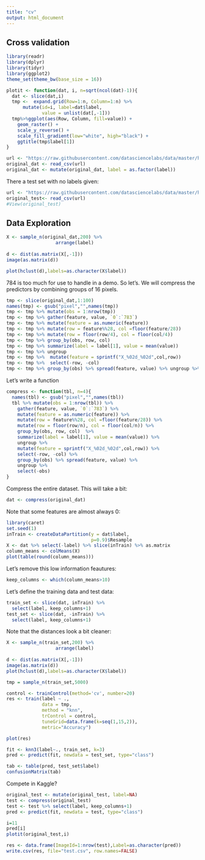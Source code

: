 ```yaml
---
title: "cv"
output: html_document
---
```


## Cross validation
```r
library(readr)
library(dplyr)
library(tidyr)
library(ggplot2)
theme_set(theme_bw(base_size = 16))
```

```r
plotit <- function(dat, i, n=sqrt(ncol(dat)-1)){
  dat <- slice(dat,i)
  tmp <-  expand.grid(Row=1:n, Column=1:n) %>%  
      mutate(id=i, label=dat$label,  
             value = unlist(dat[,-1]))
  tmp%>%ggplot(aes(Row, Column, fill=value)) + 
    geom_raster() + 
    scale_y_reverse() +
    scale_fill_gradient(low="white", high="black") +
    ggtitle(tmp$label[1])
}
```


```r
url <- "https://raw.githubusercontent.com/datasciencelabs/data/master/hand-written-digits-train.csv"
original_dat <- read_csv(url)
original_dat <- mutate(original_dat, label = as.factor(label))
```

There a test set with no labels given:

```r
url <- "https://raw.githubusercontent.com/datasciencelabs/data/master/hand-written-digits-test.csv"
original_test<- read_csv(url)
#View(original_test)
```

## Data Exploration

```r
X <- sample_n(original_dat,200) %>% 
                  arrange(label)
                   
d <- dist(as.matrix(X[,-1]))
image(as.matrix(d))

plot(hclust(d),labels=as.character(X$label))
``` 

784 is too much for use to handle in a demo. So let's. We will compress the  predictors by combining groups of 16 pixels. 

```r
tmp <- slice(original_dat,1:100)
names(tmp) <- gsub("pixel","",names(tmp))
tmp <- tmp %>% mutate(obs = 1:nrow(tmp)) 
tmp <- tmp %>% gather(feature, value, `0`:`783`) 
tmp <- tmp %>% mutate(feature = as.numeric(feature))
tmp <- tmp %>% mutate(row = feature%%28, col =floor(feature/28))
tmp <- tmp %>% mutate(row = floor(row/4), col = floor(col/4))
tmp <- tmp %>% group_by(obs, row, col) 
tmp <- tmp %>% summarize(label = label[1], value = mean(value)) 
tmp <- tmp %>% ungroup
tmp <- tmp %>%  mutate(feature = sprintf("X_%02d_%02d",col,row))
tmp <- tmp %>%  select(-row, -col) 
tmp <- tmp %>% group_by(obs) %>% spread(feature, value) %>% ungroup %>% select(-obs)
```

Let's write a function

```r
compress <- function(tbl, n=4){
  names(tbl) <- gsub("pixel","",names(tbl))
  tbl %>% mutate(obs = 1:nrow(tbl)) %>% 
    gather(feature, value, `0`:`783`) %>% 
    mutate(feature = as.numeric(feature)) %>% 
    mutate(row = feature%%28, col =floor(feature/28)) %>% 
    mutate(row = floor(row/n), col = floor(col/n)) %>% 
    group_by(obs, row, col)  %>% 
    summarize(label = label[1], value = mean(value)) %>% 
    ungroup %>% 
    mutate(feature = sprintf("X_%02d_%02d",col,row)) %>% 
    select(-row, -col) %>% 
    group_by(obs) %>% spread(feature, value) %>% 
    ungroup %>% 
    select(-obs)
}
```

Compress the entire dataset. This will take a bit:


```r
dat <- compress(original_dat)
```

Note that some features are almost always 0:

```r
library(caret)
set.seed(1)
inTrain <- createDataPartition(y = dat$label,
                               p=0.9)$Resample
X <- dat %>% select(-label) %>% slice(inTrain) %>% as.matrix
column_means <- colMeans(X)
plot(table(round(column_means)))
```

Let's remove this low information feautures:

```r
keep_columns <- which(column_means>10)
``` 

Let's define the training data and test data:

```r
train_set <- slice(dat, inTrain) %>% 
  select(label, keep_columns+1)
test_set <- slice(dat, -inTrain) %>% 
  select(label, keep_columns+1)
```

Note that the distances look a bit cleaner:
```r
X <- sample_n(train_set,200) %>% 
                  arrange(label)
                   
d <- dist(as.matrix(X[,-1]))
image(as.matrix(d))
plot(hclust(d),labels=as.character(X$label))
``` 



```r
tmp = sample_n(train_set,5000)

control <- trainControl(method='cv', number=20)
res <- train(label ~ .,
             data = tmp,
             method = "knn",
             trControl = control,
             tuneGrid=data.frame(k=seq(1,15,2)),
             metric="Accuracy")

plot(res)

fit <- knn3(label~., train_set, k=3)
pred <- predict(fit, newdata = test_set, type="class")

tab <- table(pred, test_set$label)
confusionMatrix(tab)
```


Compete in Kaggle?

```r
original_test <- mutate(original_test, label=NA)
test <- compress(original_test)
test <- test %>% select(label, keep_columns+1)
pred <- predict(fit, newdata = test, type="class")

i=11
pred[i]
plotit(original_test,i)

res <- data.frame(ImageId=1:nrow(test),Label=as.character(pred))
write.csv(res, file="test.csv", row.names=FALSE)
```

